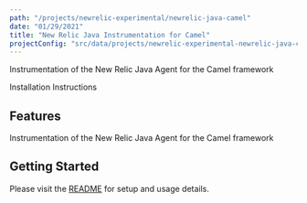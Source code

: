 ```yaml
---
path: "/projects/newrelic-experimental/newrelic-java-camel"
date: "01/29/2021"
title: "New Relic Java Instrumentation for Camel"
projectConfig: "src/data/projects/newrelic-experimental-newrelic-java-camel.json"
---
```


<!-- Imports must occur at the top of the file -->

Instrumentation of the New Relic Java Agent for the Camel framework

<Link to="https://github.com/newrelic-experimental/newrelic-java-camel">Installation Instructions</Link>

## Features

Instrumentation of the New Relic Java Agent for the Camel framework

## Getting Started

Please visit the [README](https://github.com/newrelic-experimental/newrelic-java-camel#readme) for setup and usage details.

